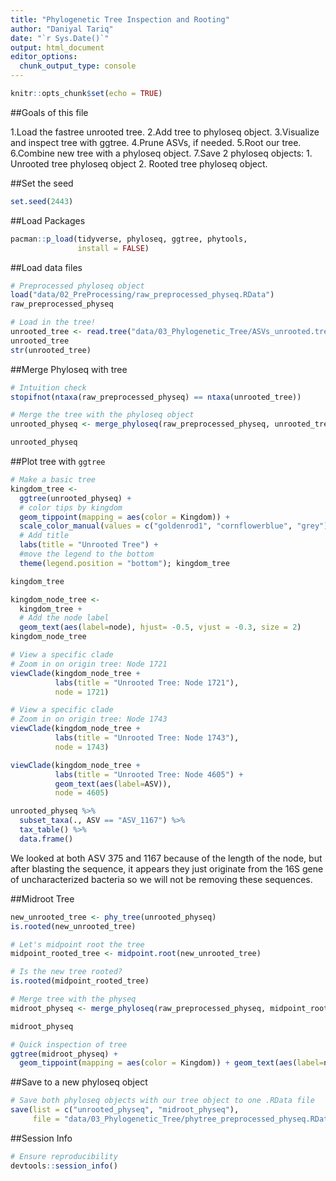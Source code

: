 ```yaml
---
title: "Phylogenetic Tree Inspection and Rooting"
author: "Daniyal Tariq"
date: "`r Sys.Date()`"
output: html_document
editor_options: 
  chunk_output_type: console
---
```


```r
knitr::opts_chunk$set(echo = TRUE)
```

##Goals of this file

1.Load the fastree unrooted tree.
2.Add tree to phyloseq object.
3.Visualize and inspect tree with ggtree.
4.Prune ASVs, if needed.
5.Root our tree.
6.Combine new tree with a phyloseq object.
7.Save 2 phyloseq objects: 
  1. Unrooted tree phyloseq object 
  2. Rooted tree phyloseq object.
  
##Set the seed

```r
set.seed(2443)
```

##Load Packages

```r
pacman::p_load(tidyverse, phyloseq, ggtree, phytools,
               install = FALSE)
```

##Load data files

```r
# Preprocessed phyloseq object 
load("data/02_PreProcessing/raw_preprocessed_physeq.RData")
raw_preprocessed_physeq
```

```r

# Load in the tree! 
unrooted_tree <- read.tree("data/03_Phylogenetic_Tree/ASVs_unrooted.tree")
unrooted_tree
str(unrooted_tree)
```

##Merge Phyloseq with tree

```r
# Intuition check 
stopifnot(ntaxa(raw_preprocessed_physeq) == ntaxa(unrooted_tree))

# Merge the tree with the phyloseq object 
unrooted_physeq <- merge_phyloseq(raw_preprocessed_physeq, unrooted_tree)

unrooted_physeq
```


##Plot tree with `ggtree`

```r
# Make a basic tree
kingdom_tree <- 
  ggtree(unrooted_physeq) + 
  # color tips by kingdom 
  geom_tippoint(mapping = aes(color = Kingdom)) + 
  scale_color_manual(values = c("goldenrod1", "cornflowerblue", "grey")) +
  # Add title 
  labs(title = "Unrooted Tree") + 
  #move the legend to the bottom 
  theme(legend.position = "bottom"); kingdom_tree

kingdom_tree
```

```r
kingdom_node_tree <- 
  kingdom_tree + 
  # Add the node label 
  geom_text(aes(label=node), hjust= -0.5, vjust = -0.3, size = 2)
kingdom_node_tree
```

```r
# View a specific clade 
# Zoom in on origin tree: Node 1721
viewClade(kingdom_node_tree + 
          labs(title = "Unrooted Tree: Node 1721"), 
          node = 1721)
```

```r

# View a specific clade 
# Zoom in on origin tree: Node 1743
viewClade(kingdom_node_tree + 
          labs(title = "Unrooted Tree: Node 1743"), 
          node = 1743)

```

```r
viewClade(kingdom_node_tree + 
          labs(title = "Unrooted Tree: Node 4605") + 
          geom_text(aes(label=ASV)), 
          node = 4605)
```

```r
unrooted_physeq %>%
  subset_taxa(., ASV == "ASV_1167") %>%
  tax_table() %>%
  data.frame()
```

We looked at both ASV 375 and 1167 because of the length of the node, but after blasting the sequence, it appears they just originate from the 16S gene of uncharacterized bacteria so we will not be removing these sequences.

##Midroot Tree

```r
new_unrooted_tree <- phy_tree(unrooted_physeq)
is.rooted(new_unrooted_tree)
```

```r
# Let's midpoint root the tree
midpoint_rooted_tree <- midpoint.root(new_unrooted_tree)

# Is the new tree rooted?
is.rooted(midpoint_rooted_tree)
```

```r

# Merge tree with the physeq
midroot_physeq <- merge_phyloseq(raw_preprocessed_physeq, midpoint_rooted_tree)
```

```r
midroot_physeq

# Quick inspection of tree 
ggtree(midroot_physeq) + 
  geom_tippoint(mapping = aes(color = Kingdom)) + geom_text(aes(label=node), hjust= -0.5, vjust = -0.3, size = 2)

```

##Save to a new phyloseq object

```r
# Save both phyloseq objects with our tree object to one .RData file 
save(list = c("unrooted_physeq", "midroot_physeq"),
     file = "data/03_Phylogenetic_Tree/phytree_preprocessed_physeq.RData")
```

##Session Info

```r

# Ensure reproducibility 
devtools::session_info()

```

